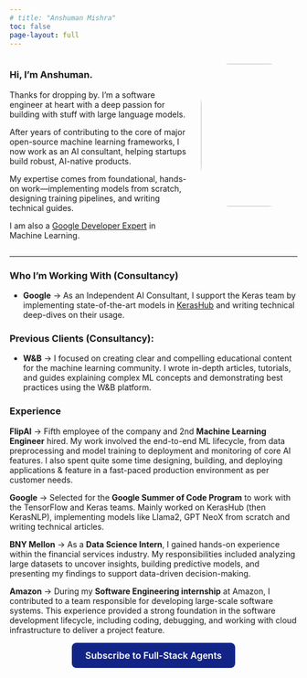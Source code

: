 ```yaml
---
# title: "Anshuman Mishra"
toc: false
page-layout: full
---
```


::: {.columns}

::: {.column width="65%"}
### Hi, I'm Anshuman.

Thanks for dropping by. I'm a software engineer at heart with a deep passion for building with stuff with large language models.

After years of contributing to the core of major open-source machine learning frameworks, I now work as an AI consultant, helping startups build robust, AI-native products. 

My expertise comes from foundational, hands-on work—implementing models from scratch, designing training pipelines, and writing technical guides.

I am also a [Google Developer Expert](https://g.dev/anshuizme) in Machine Learning.


:::

::: {.column width="35%"}
![](assets/images/pfp/varkala.jpg){fig-align="center" width="250" style="border-radius: 30%;"}
:::


:::




---

### Who I’m Working With (Consultancy)

* **Google** → As an Independent AI Consultant, I support the Keras team by implementing state-of-the-art models in [KerasHub](https://github.com/keras-team/keras-hub) and writing technical deep-dives on their usage.

### Previous Clients (Consultancy):

- **W&B** → I focused on creating clear and compelling educational content for the machine learning community. I wrote in-depth articles, tutorials, and guides explaining complex ML concepts and demonstrating best practices using the W&B platform.

### Experience

**FlipAI** → Fifth employee of the company and 2nd **Machine Learning Engineer** hired.  My work involved the end-to-end ML lifecycle, from data preprocessing and model training to deployment and monitoring of core AI features. I also spent quite some time designing, building, and deploying applications & feature in a fast-paced production environment as per customer needs.

**Google** → Selected for the **Google Summer of Code Program** to work with the TensorFlow and Keras teams. Mainly worked on KerasHub (then KerasNLP), implementing models like Llama2, GPT NeoX from scratch and writing technical articles.

**BNY Mellon** → As a **Data Science Intern**, I gained hands-on experience within the financial services industry. My responsibilities included analyzing large datasets to uncover insights, building predictive models, and presenting my findings to support data-driven decision-making.

**Amazon** → During my **Software Engineering internship** at Amazon, I contributed to a team responsible for developing large-scale software systems. This experience provided a strong foundation in the software development lifecycle, including coding, debugging, and working with cloud infrastructure to deliver a project feature.

<p style="text-align: center;">
  <a href="https://fullstackagents.substack.com/subscribe" 
     target="_blank" 
     style="display: inline-block; font-family: -apple-system, BlinkMacSystemFont, 'Segoe UI', Roboto, Helvetica, Arial, sans-serif; background-color:rgb(19, 36, 135); color: #FFFFFF; font-size: 16px; font-weight: 600; padding: 12px 24px; border-radius: 8px; text-decoration: none;">
    Subscribe to Full-Stack Agents
  </a>
</p>
